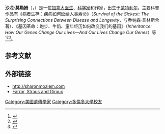{{Infobox writer
|image        = Dr. Sharon Moalem in Tokyo, Japan.jpg
|name         = Sharon Moalem
|pseudonym    =
|birth_date   = 
|birth_place  = [[加拿大|加拿大]][[蒙特利尔|蒙特利尔]]
|death_date   =
|death_place  =
|occupation   = [[医生|医生]]、[[科学家|科学家]]、[[作家|作家]]
|alma_mater   = [[貴湖大學|貴湖大學]]<br>[[多倫多大學|多倫多大學]] <br> [[西奈山伊坎医学院|西奈山伊坎医学院]]
|genre        = [[非小说|非小说]]
|movement     =
|notableworks = 
| website     = {{URL|sharonmoalem.com}}
}}
'''沙龙·莫勒姆'''（{{lang-en|Sharon Moalem}}，{{bd||}}）是一位[[加拿大|加拿大]][[医生|医生]]、[[科学家|科学家]]和作家，出生于[[蒙特利尔|蒙特利尔]]，主要科普作品有《[[病者生存|病者生存：疾病如何延续人类寿命]]》（''Survival of the Sickest: The Surprising Connections Between Disease and Longevity''，与乔纳森·普林斯合著）、《基因革命：跑步、牛奶、童年经历如何改变我们的基因》（''Inheritance: How Our Genes Change Our Lives—And Our Lives Change Our Genes''）等<ref name=nyt>{{cite web|last=Blakeslee|first=Sandra|title=New Theory Places Origin of Diabetes in an Age of Icy Hardships|url=https://www.nytimes.com/2005/05/17/health/17diab.html?pagewanted=all&_r=0|work=New York Times}}</ref><ref name=dailyshow>{{cite web|last=Stewart|first=Jon|title=Dr. Sharon Moalem|url=http://www.thedailyshow.com/watch/thu-march-8-2007/dr--sharon-moalem|publisher=The Daily Show|access-date=2021-02-17|archive-date=2014-02-26|archive-url=https://web.archive.org/web/20140226202642/http://www.thedailyshow.com/watch/thu-march-8-2007/dr--sharon-moalem|dead-url=no}}</ref><ref name=sundaytimes>{{cite news |last1=Appleyard |first1=Bryan |title=Dr Sharon Moalem: why women are the genetically stronger sex |url=https://www.thetimes.co.uk/article/dr-sharon-moalem-why-women-are-the-genetically-stronger-sex-zh2xlbvt8 |publisher=The Sunday Times |accessdate=2021-02-17 |archive-date=2021-01-23 |archive-url=https://web.archive.org/web/20210123202529/https://www.thetimes.co.uk/article/dr-sharon-moalem-why-women-are-the-genetically-stronger-sex-zh2xlbvt8 |dead-url=no }}</ref>。

== 参考文献 ==
{{reflist|2}}

==外部链接==
* http://sharonmoalem.com {{Wayback|url=http://sharonmoalem.com/ |date=20210117205355 }}
* [https://us.macmillan.com/books/9781250174796 Farrar, Straus and Giroux] {{Wayback|url=https://us.macmillan.com/books/9781250174796 |date=20210204045056 }}

{{Authority control}}

{{DEFAULTSORT:Moalem, Sharon}}

[[Category:美國遺傳學家|Category:美國遺傳學家]]
[[Category:多倫多大學校友|Category:多倫多大學校友]]
